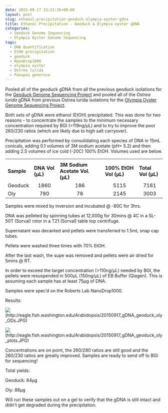 ```yaml
---
date: 2015-09-17 23:23:26+00:00
layout: post
slug: ethanol-precipitation-geoduck-olympia-oyster-gdna
title: Ethanol Precipitation - Geoduck & Olympia oyster gDNA
categories:
  - Geoduck Genome Sequencing
  - Olympia Oyster Genome Sequencing
tags:
  - DNA Quantification
  - EtOH precipitation
  - geoduck
  - NanoDrop1000
  - olympia oyster
  - Ostrea lurida
  - Panopea generosa
---
```


Pooled all of the geoduck gDNA from all the previous geoduck isolations for the [Geoduck Genome Sequencing Project](category/geoduck-genome-sequencing.html) and pooled all of the _Ostrea lurida_ gDNA from previous Ostrea lurida isolations for the [Olympia Oyster Genome Sequencing Project](category/olympia-oyster-genome-sequencing.html).

Both sets of gDNA were ethanol (EtOH) precipitated. This was done for two reasons - to concentrate the samples to the minimum necessary concentration required by BGI (>119ng/μL) and to try to improve the poor 260/230 ratios (which are likely due to high salt carryover).

Precipitation was performed by consolidating each species of DNA in 15mL conicals, adding 0.1 volumes of 3M sodium acetate (pH= 5.2) and then adding 2.5 volumes of ice cold (-20C) 100% EtOH. Volumes used are below.

<table >
<tbody >
<tr >

<td >
</td>

<td >
</td>

<td >
</td>

<td >
</td>

<td >
</td>
</tr>
<tr >

<td >**Sample**
</td>

<td >**DNA Vol (μL)**
</td>

<td >**3M Sodium Acetate Vol. (μL)**
</td>

<td >**100% EtOH Vol (μL)**
</td>

<td >**Total Vol (μL)**
</td>
</tr>
<tr >

<td >Geoduck
</td>

<td style="text-align: center;" >1860
</td>

<td style="text-align: center;" >186
</td>

<td style="text-align: center;" >5115
</td>

<td style="text-align: center;" >7161
</td>
</tr>
<tr >

<td >Oly
</td>

<td style="text-align: center;" >780
</td>

<td style="text-align: center;" >78
</td>

<td style="text-align: center;" >2145
</td>

<td style="text-align: center;" >3003
</td>
</tr>
</tbody>
</table>

Samples were mixed by inversion and incubated @ -80C for 3hrs.

DNA was pelleted by spinning tubes at 12,000g for 30mins @ 4C in a SL-50T (Sorval) rotor in a T21 (Sorval) table top centrifuge.

Supernatant was decanted and pellets were transferred to 1.5mL snap cap tubes.

Pellets were washed three times with 70% EtOH.

After the last wash, the supe was removed and pellets were air dried for 5mins @ RT.

In order to exceed the target concentration (>110ng/μL) needed by BGI, the pellets were resuspended in 500μL (150ng/μL) of EB Buffer (Qiagen). This is assuming each sample has at least 75μg of DNA.

Samples were spec'd on the Roberts Lab NanoDrop1000.



Results:

![](https://eagle.fish.washington.edu/Arabidopsis/20150917_gDNA_geoduck_oly_ODs.JPG)(http://eagle.fish.washington.edu/Arabidopsis/20150917_gDNA_geoduck_oly_ODs.JPG)

![](https://eagle.fish.washington.edu/Arabidopsis/20150917_gDNA_geoduck_oly_plots.JPG)(http://eagle.fish.washington.edu/Arabidopsis/20150917_gDNA_geoduck_oly_plots.JPG)



Concentrations are on point, the 260/280 ratios are still good and the 260/230 ratios are greatly improved. Samples are ready to send off to BGI for sequencing!

Total yields:

Geoduck: 84μg

Oly: 86μg

Will run these samples out on a gel to verify that the gDNA is still intact and didn't get degraded during the precipitation.
